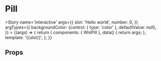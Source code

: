 
<Meta title='atoms/Pill' component={WnlPill} />

# Pill

<Story name='interactive'
    args={{
        slot: 'Hello world',
        number: 0,
    }}
    argTypes={{
        backgroundColor: {control: { type: 'color' }, defaultValue: null},
    }}
    >
    {(args) => {
        return {
            components: { WnlPill },
            data() {
                return args;
            },
            template: '<wnl-pill :background-color="backgroundColor" :number="number" >{{slot}}</wnl-label>',
        };
    }}
</Story>

## Props

<Props of={WnlPill} />
